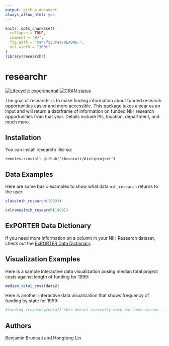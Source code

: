 ```yaml
---
output: github_document
always_allow_html: yes
---
```


<!-- README.md is generated from README.Rmd. Please edit that file -->

```r
knitr::opts_chunk$set(
  collapse = TRUE,
  comment = "#>",
  fig.path = "man/figures/README-",
  out.width = "100%"
)
library(researchr)
```

# researchr

<!-- badges: start -->
[![Lifecycle: experimental](https://img.shields.io/badge/lifecycle-experimental-orange.svg)](https://lifecycle.r-lib.org/articles/stages.html#experimental)
[![CRAN status](https://www.r-pkg.org/badges/version/kbruncati)](https://CRAN.R-project.org/package=researchr)
<!-- badges: end -->

The goal of researchr is to make finding information about funded research opportunities easier and more accessible. This package takes a year as an input and will return a dataframe of information on funded NIH research opportunities from that year. Details include PIs, location, department, and much more.  

## Installation

You can install researchr like so:

```
remotes::install_github('kbruncati/diviiproject')
```

## Data Examples

Here are some basic examples to show what data `nih_research` returns to the user:

```r
class(nih_research(1999))

colnames(nih_research(1999)) 
```

## ExPORTER Data Dictionary

If you need more information on a column in your NIH Research dataset, check out the [ExPORTER Data Dictionary](https://report.nih.gov/exporter-data-dictionary).

## Visualization Examples

Here is a sample interactive data visualization posing median total project costs against length of funding for 1999:

```r
median_total_cost(data2)
```

Here is another interactive data visualization that shows frequency of funding by state for 1999:

```r
#funding_frequency(data2) this doesnt currently work for some reason...
```

## Authors

Benjamin Bruncati and Hongtong Lin
